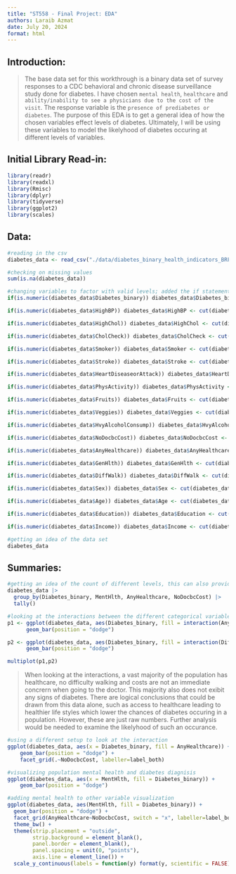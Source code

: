 ```yaml
---
title: "ST558 - Final Project: EDA"
authors: Laraib Azmat
date: July 20, 2024
format: html
---
```


## Introduction: 
  > The base data set for this workthrough is a binary data set of survey responses to a CDC behavioral and chronic disease surveillance study done for diabetes. I have chosen `mental health`, `healthcare` and `ability/inability to see a physicians due to the cost of the visit`. The response variable is the `presence of prediabetes or diabetes`. The purpose of this EDA is to get a general idea of how the chosen variables effect levels of diabetes. Ultimately, I will be using these variables to model the likelyhood of diabetes occuring at different levels of variables. 

## Initial Library Read-in:
```r
library(readr)
library(readxl)
library(Rmisc)
library(dplyr)
library(tidyverse)
library(ggplot2)
library(scales)
```

## Data:
```r
#reading in the csv 
diabetes_data <- read_csv("./data/diabetes_binary_health_indicators_BRFSS2015.csv")
```

```r
#checking on missing values
sum(is.na(diabetes_data))
```

```r
#changing variables to factor with valid levels; added the if statements to prevent the code from not running when the columns were already changed
if(is.numeric(diabetes_data$Diabetes_binary)) diabetes_data$Diabetes_binary <- cut(diabetes_data$Diabetes_binary, 2, labels = c("No", "Pre/Yes"))

if(is.numeric(diabetes_data$HighBP)) diabetes_data$HighBP <- cut(diabetes_data$HighBP, 2, labels = c("No HPB", "Yes HBP"))

if(is.numeric(diabetes_data$HighChol)) diabetes_data$HighChol <- cut(diabetes_data$HighChol, 2, labels = c("No HiC", "Yes HiC"))

if(is.numeric(diabetes_data$CholCheck)) diabetes_data$CholCheck <- cut(diabetes_data$CholCheck, 2, labels = c("No CC", "Yes CC"))

if(is.numeric(diabetes_data$Smoker)) diabetes_data$Smoker <- cut(diabetes_data$Smoker, 2, labels = c("No Sm", "Yes Sm"))

if(is.numeric(diabetes_data$Stroke)) diabetes_data$Stroke <- cut(diabetes_data$Stroke, 2, labels = c("No St", "Yes St"))

if(is.numeric(diabetes_data$HeartDiseaseorAttack)) diabetes_data$HeartDiseaseorAttack <- cut(diabetes_data$HeartDiseaseorAttack, 2, labels = c("No HD", "Yes HD"))

if(is.numeric(diabetes_data$PhysActivity)) diabetes_data$PhysActivity <- cut(diabetes_data$PhysActivity, 2, labels = c("No Phys", "Yes Phys"))

if(is.numeric(diabetes_data$Fruits)) diabetes_data$Fruits <- cut(diabetes_data$Fruits, 2, labels = c("No Fr", "Yes Fr"))

if(is.numeric(diabetes_data$Veggies)) diabetes_data$Veggies <- cut(diabetes_data$Veggies, 2, labels = c("No Veg", "Yes Veg"))

if(is.numeric(diabetes_data$HvyAlcoholConsump)) diabetes_data$HvyAlcoholConsump <- cut(diabetes_data$HvyAlcoholConsump, 2, labels = c("No AC", "Yes Ac"))

if(is.numeric(diabetes_data$NoDocbcCost)) diabetes_data$NoDocbcCost <- cut(diabetes_data$NoDocbcCost, 2, labels = c("No Doc", "Yes Doc"))  

if(is.numeric(diabetes_data$AnyHealthcare)) diabetes_data$AnyHealthcare <- cut(diabetes_data$AnyHealthcare, 2, labels = c("No HC", "Yes HC"))    

if(is.numeric(diabetes_data$GenHlth)) diabetes_data$GenHlth <- cut(diabetes_data$GenHlth, 5, labels = c("Excellent", "Very good", "Good", "Fair", "Poor"))

if(is.numeric(diabetes_data$DiffWalk)) diabetes_data$DiffWalk <- cut(diabetes_data$DiffWalk, 2, labels = c("No Diff", "Yes Diff"))

if(is.numeric(diabetes_data$Sex)) diabetes_data$Sex <- cut(diabetes_data$Sex, 2, labels = c("Male", "Female"))

if(is.numeric(diabetes_data$Age)) diabetes_data$Age <- cut(diabetes_data$Age, 13, labels = c("18 to 24", "25 to 29", "30 to 34", "35 to 39", "40 to 44", "45 to 49", "50 to 54", "55 to 59", "60 to 64", "65 to 69", "70 to 74", "75 to 79", "80 or older"))

if(is.numeric(diabetes_data$Education)) diabetes_data$Education <- cut(diabetes_data$Education, 6, labels = c("None", "Elementary", "Middle School", "High School", "Some/Technnical College", "College Graduate"))

if(is.numeric(diabetes_data$Income)) diabetes_data$Income <- cut(diabetes_data$Income, 8, labels = c("< $10,000", "< $15,000", "< $20,000", "< $25,000", "< $35,000", "< $50,000", "< $75,000", "> $75,000"))
```

```r
#getting an idea of the data set
diabetes_data
```


## Summaries:
```r
#getting an idea of the count of different levels, this can also provide a general idea of how likely it is for someone to have diabetes under certain conditions; this is further shown through the plots
diabetes_data |>
  group_by(Diabetes_binary, MentHlth, AnyHealthcare, NoDocbcCost) |>
  tally()
```

```r
#looking at the interactions between the different categorical variables and the response variable 
p1 <- ggplot(diabetes_data, aes(Diabetes_binary, fill = interaction(AnyHealthcare, NoDocbcCost))) + 
      geom_bar(position = "dodge")

p2 <- ggplot(diabetes_data, aes(Diabetes_binary, fill = interaction(DiffWalk, NoDocbcCost))) + 
      geom_bar(position = "dodge")

multiplot(p1,p2)
```
  > When looking at the interactions, a vast majority of the population has healthcare, no difficulty walking and costs are not an immediate concrern when going to the doctor. This majority also does not exibit any signs of diabetes. There are logical conclusions that could be drawn from this data alone, such as access to healthcare leading to healthier life styles which lower the chances of diabetes occuring in a population. However, these are just raw numbers. Further analysis would be needed to examine the likelyhood of such an occurance. 

```r
#using a different setup to look at the interaction
ggplot(diabetes_data, aes(x = Diabetes_binary, fill = AnyHealthcare)) +
    geom_bar(position = "dodge") +
    facet_grid(.~NoDocbcCost, labeller=label_both) 
```

```r
#visualizing population mental health and diabetes diagnisis
ggplot(diabetes_data, aes(x = MentHlth, fill = Diabetes_binary)) + 
    geom_bar(position = "dodge")
```

```r
#adding mental health to other variable visualization
ggplot(diabetes_data, aes(MentHlth, fill = Diabetes_binary)) +
  geom_bar(position = "dodge") +
  facet_grid(AnyHealthcare~NoDocbcCost, switch = "x", labeller=label_both) +
  theme_bw() +
  theme(strip.placement = "outside",
        strip.background = element_blank(),
        panel.border = element_blank(),
        panel.spacing = unit(0, "points"),
        axis.line = element_line()) + 
  scale_y_continuous(labels = function(y) format(y, scientific = FALSE))
```


